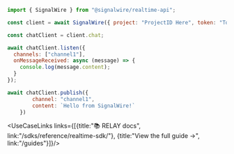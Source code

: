 ```js
import { SignalWire } from "@signalwire/realtime-api";

const client = await SignalWire({ project: "ProjectID Here", token: "Token Here" })

const chatClient = client.chat;

await chatClient.listen({
  channels: ["channel1"],
  onMessageReceived: async (message) => {
    console.log(message.content);
  }
});

await chatClient.publish({
        channel: "channel1",
        content: `Hello from SignalWire!`
    })
```


<UseCaseLinks links={[{title:"📚 RELAY docs", link:"/sdks/reference/realtime-sdk/"}, {title:"View the full guide →", link:"/guides"}]}/>